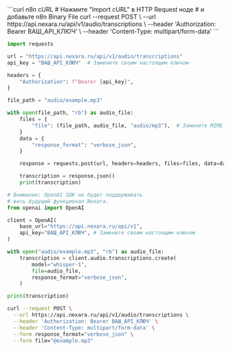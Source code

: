<RequestExample>
```curl n8n cURL
# Нажмите "Import cURL" в HTTP Request ноде
# и добавьте n8n Binary File
curl --request POST \
  --url https://api.nexara.ru/api/v1/audio/transcriptions \
  --header 'Authorization: Bearer ВАШ_API_КЛЮЧ' \
  --header 'Content-Type: multipart/form-data'
```

```python Python requests
import requests

url = "https://api.nexara.ru/api/v1/audio/transcriptions"
api_key = "ВАШ_API_КЛЮЧ"  # Замените своим настоящим ключом

headers = {
    "Authorization": f"Bearer {api_key}",
}

file_path = "audio/example.mp3"

with open(file_path, "rb") as audio_file:
    files = {
        "file": (file_path, audio_file, "audio/mp3"),  # Замените MIME тип, если нужно
    }
    data = {
        "response_format": "verbose_json",
    }

    response = requests.post(url, headers=headers, files=files, data=data)

    transcription = response.json()
    print(transcription)
```

```python OpenAI Python
# Внимание: OpenAI SDK не будет поддерживать 
# весь будущий функционал Nexara.
from openai import OpenAI

client = OpenAI(
    base_url="https://api.nexara.ru/api/v1",
    api_key="ВАШ_API_КЛЮЧ", # Замените своим настоящим ключом
)

with open("audio/example.mp3", "rb") as audio_file:
    transcription = client.audio.transcriptions.create(
        model="whisper-1",
        file=audio_file,
        response_format="verbose_json",
    )

print(transcription)
```

```bash cURL
curl --request POST \
  --url https://api.nexara.ru/api/v1/audio/transcriptions \
  --header 'Authorization: Bearer ВАШ_API_КЛЮЧ' \
  --header 'Content-Type: multipart/form-data' \
  --form response_format="verbose_json" \
  --form file="@example.mp3"
```

</RequestExample>
